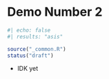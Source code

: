 # Demo Number 2

```r
#| echo: false
#| results: "asis"

source("_common.R")
status("draft")
```


- IDK yet